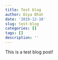 ```yaml
---
title: Test blog
author: Diya Bhat
date: '2019-12-10'
slug: test-blog
categories: []
tags: []
description: ''
---
```

This is a test blog post!